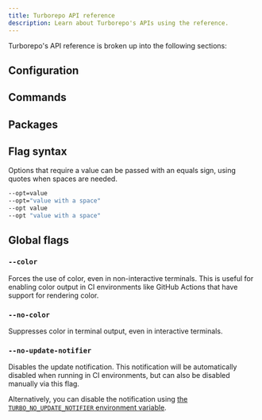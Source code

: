 ```yaml
---
title: Turborepo API reference
description: Learn about Turborepo's APIs using the reference.
---
```



Turborepo's API reference is broken up into the following sections:

## Configuration

<Cards>
<Card
title="Configuring turbo.json"
href="/repo/docs/reference/configuration"
description="Configure the behavior of `turbo`."
/>

<Card
  title="Package Configurations"
  href="/repo/docs/reference/package-configuration"
  description="Create configurations specific to a package."
/>

<Card
  title="System environment variables"
  href="/repo/docs/reference/system-environment-variables"
  description="Change `turbo`'s behavior using environment variables."
/>

<Card
title="File glob specification"
href="/repo/docs/reference/globs"
description="Define files for `turbo` to use."
/>
</Cards>

## Commands

<Cards>
<Card
title="run"
href="/repo/docs/reference/run"
description="Run tasks using `turbo`."
/>

<Card
  title="prune"
  href="/repo/docs/reference/prune"
  description="Create partial monorepos for target workspaces."
/>

<Card
  title="generate"
  href="/repo/docs/reference/generate"
  description="Extend your Turborepo with new apps and packages."
/>

<Card
  title="login"
  href="/repo/docs/reference/login"
  description="Log in to your Remote Cache provider."
/>

<Card
  title="logout"
  href="/repo/docs/reference/logout"
  description="Log out of your Remote Cache provider."
/>

<Card
  title="link"
  href="/repo/docs/reference/link"
  description="Link your repository to Remote Cache."
/>

<Card
  title="unlink"
  href="/repo/docs/reference/unlink"
  description="Disconnect your repository from Remote Cache."
/>

<Card
  title="scan"
  href="/repo/docs/reference/scan"
  description="Enable the fastest defaults for your Turborepo."
/>

<Card
  title="bin"
  href="/repo/docs/reference/bin"
  description="Get the path to the `turbo` binary."
/>

<Card
title="telemetry"
href="/repo/docs/reference/telemetry"
description="Manage telemetry for the machine."
/>
</Cards>

## Packages

<Cards>
<Card
title="create-turbo"
href="/repo/docs/reference/create-turbo"
description="Get started with Turborepo using an example."
/>

<Card
  title="eslint-config-turbo"
  href="/repo/docs/reference/eslint-config-turbo"
  description="Find environment variables not listed in `turbo.json`."
/>

<Card
  title="turbo-ignore"
  href="/repo/docs/reference/turbo-ignore"
  description="Skip work using `turbo-ignore`."
/>

<Card
title="@turbo/gen"
href="/repo/docs/reference/turbo-gen"
description="Type definitions for Turborepo generators."
/>
</Cards>

## Flag syntax

Options that require a value can be passed with an equals sign, using quotes when spaces are needed.

```bash title="Terminal"
--opt=value
--opt="value with a space"
--opt value
--opt "value with a space"
```

## Global flags

### `--color`

Forces the use of color, even in non-interactive terminals. This is useful for enabling color output in CI environments like GitHub Actions that have support for rendering color.

### `--no-color`

Suppresses color in terminal output, even in interactive terminals.

### `--no-update-notifier`

Disables the update notification. This notification will be automatically disabled when running in CI environments, but can also be disabled manually via this flag.

Alternatively, you can disable the notification using [the `TURBO_NO_UPDATE_NOTIFIER` environment variable](/repo/docs/reference/system-environment-variables).
